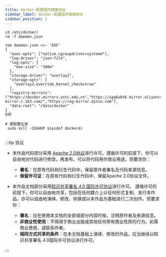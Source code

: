 ```yaml
---
title: docker-配置国内镜像地址
sidebar_label: docker-配置国内镜像地址
sidebar_position: 1
---
```



```shell script
cd /etc/docker/
rm -f daemon.json 
```

```shell script
tee daemon.json <<- 'EOF' 
{
  "exec-opts": ["native.cgroupdriver=systemd"],
  "log-driver": "json-file",
  "log-opts": {
    "max-size": "100m"
  },
  "storage-driver": "overlay2",
  "storage-opts": [
    "overlay2.override_kernel_check=true"
  ],
  "registry-mirrors": ["https://docker.mirrors.ustc.edu.cn","https://igq6a6t6.mirror.aliyuncs.com","https://hub-mirror.c.163.com/","https://reg-mirror.qiniu.com"],
  "data-root": "/data/docker"
}
EOF 
```

```shell script 
# 使配置生效
 sudo kill -SIGHUP $(pidof dockerd)
 
```




:::tip 协议

- 本作品代码部分采用 [Apache 2.0协议](https://www.apache.org/licenses/LICENSE-2.0)进行许可。遵循许可的前提下，你可以自由地对代码进行修改，再发布，可以将代码用作商业用途。但要求你：
  - **署名**：在原有代码和衍生代码中，保留原作者署名及代码来源信息。
  - **保留许可证**：在原有代码和衍生代码中，保留Apache 2.0协议文件。

- 本作品文档部分采用[知识共享署名 4.0 国际许可协议](http://creativecommons.org/licenses/by/4.0/)进行许可。 遵循许可的前提下，你可以自由地共享，包括在任何媒介上以任何形式复制、发行本作品，亦可以自由地演绎、修改、转换或以本作品为基础进行二次创作。但要求你：
  - **署名**：应在使用本文档的全部或部分内容时候，注明原作者及来源信息。
  - **非商业性使用**：不得用于商业出版或其他任何带有商业性质的行为。如需商业使用，请联系作者。
  - **相同方式共享的条件**：在本文档基础上演绎、修改的作品，应当继续以知识共享署名 4.0国际许可协议进行许可。

:::